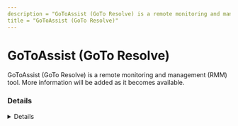 ---
description = "GoToAssist (GoTo Resolve) is a remote monitoring and management (RMM) tool. More information will be added as it becomes available."
title = "GoToAssist (GoTo Resolve)"
---



# GoToAssist (GoTo Resolve)

GoToAssist (GoTo Resolve) is a remote monitoring and management (RMM) tool. More information will be added as it becomes available.

### Details
<Details author={""}
         category={""}
         created={""}
         website={""}
         lastModified={""}
         privileges={""}
         free={ false }
         verification={ false }
/>

#### Installation Paths
<Card code={ ["C:\\ProgramFiles*\\GoTo Machine Installer\\*", "*\\GoTo Machine Installer\\*", "*\\GoTo\\*"] }/>





### Forensic Artifacts











